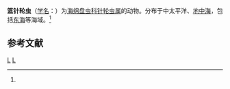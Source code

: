 {{Speciesbox
| taxon = Stylotrochus craticulatus
| binomial_authority = (Stohr, 1880)<ref name='id9130'>{{cite web| url =http://www.bioinfo.cn/db05/BjdwSpecies.php?action=view&id=9130| title =篮针轮虫| work =《中国动物物种编目数据库》| publisher =中国科学院微生物研究所| author =中国科学院动物研究所| accessdate =2009-04-16| deadurl =yes| archiveurl =https://web.archive.org/web/20160305022415/http://www.bioinfo.cn/db05/BjdwSpecies.php?action=view&id=9130| archivedate =2016-03-05}}</ref>
}}

'''篮针轮虫'''（[[学名|学名]]：{{lang|la|''Stylotrochus craticulatus''}}）为[[海绵盘虫科|海绵盘虫科]][[针轮虫属|针轮虫属]]的动物。分布于中太平洋、[[地中海|地中海]]，包括[[东海|东海]]等海域。<ref name='id9130'/>

== 参考文献 ==
{{reflist}}

{{放射虫小作品}}

{{Taxonbar}}
[[Category:1880年描述的动物|L]]
[[Category:针轮虫属|L]]